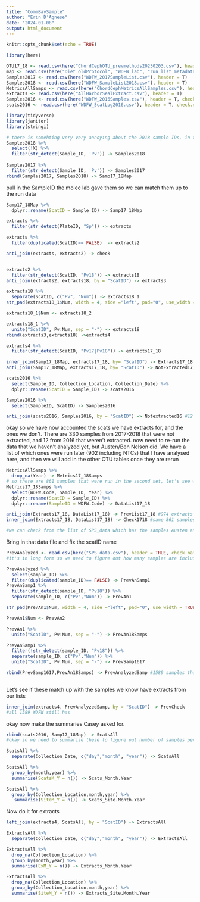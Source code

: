 ---
title: "CommBaySample"
author: "Erin D'Agnese"
date: "2024-01-08"
output: html_document
---

```{r setup, include=FALSE}
knitr::opts_chunk$set(echo = TRUE)
```

```{r}
library(here)
```

```{r}
OTU17_18 <- read.csv(here("ChordCephOTU_prevmethods20230203.csv"), header = T, check.names = F)
map <- read.csv(here("Diet_oldProtocol", "WDFW_lab", "run_list_metadata.csv"), header = T, check.names = F)
Samples2017 <- read.csv(here("WDFW_2017SampleList.csv"), header = T)
Samples2018 <- read.csv(here("WDFW_SampleList2018.csv"), header = T)
MetricsAllSamps <- read.csv(here("ChordCephMetricsAllSamples.csv"), header = T)
extracts <- read.csv(here("AllHarborSealExtract.csv"), header = T)
Samples2016 <- read.csv(here("WDFW_2016Samples.csv"), header = T, check.names = F)
scats2016 <- read.csv(here("WDFW_ScatLog2016.csv"), header = T, check.names = F)
```

```{r}
library(tidyverse)
library(janitor)
library(stringi)
```


```{r}
# there is somehting very very annoying about the 2018 sample IDs, in the extract list they all have 4 characters of numbers after the Pv but in the scat log they only have 3 until the ID is 1000 or higher
Samples2018 %>% 
  select(!X) %>% 
  filter(str_detect(Sample_ID, 'Pv')) -> Samples2018
 
Samples2017 %>% 
  filter(str_detect(Sample_ID, 'Pv')) -> Samples2017
rbind(Samples2017, Samples2018) -> Samp17_18Map

```

pull in the SampleID the molec lab gave them so we can match them up to the run data
```{r}
Samp17_18Map %>% 
  dplyr::rename(ScatID = Sample_ID) -> Samp17_18Map

extracts %>% 
  filter(str_detect(PlateID, "Sp")) -> extracts

extracts %>% 
  filter(duplicated(ScatID)== FALSE)  -> extracts2

anti_join(extracts, extracts2) -> check


extracts2 %>%
  filter(str_detect(ScatID, "Pv18")) -> extracts18
anti_join(extracts2, extracts18, by = "ScatID") -> extracts3

extracts18 %>%   
  separate(ScatID, c("Pv", "Num")) -> extracts18_1 
str_pad(extracts18_1$Num, width = 4, side ="left", pad="0", use_width = TRUE) -> extracts18_2

extracts18_1$Num <- extracts18_2

extracts18_1 %>% 
  unite("ScatID", Pv:Num, sep = "-") -> extracts18
rbind(extracts3,extracts18) ->extracts4

extracts4 %>% 
  filter(str_detect(ScatID, "Pv17|Pv18")) -> extracts17_18

inner_join(Samp17_18Map, extracts17_18, by= "ScatID") -> Extracts17_18 #extracts that match the scat logs 1835 samples
anti_join(Samp17_18Map, extracts17_18, by= "ScatID") -> NotExtracted17_18 #the scats that haven't been extracted but the scat ID exists = 330
```


```{r}
scats2016 %>% 
  select(Sample_ID, Collection_Location, Collection_Date) %>% 
  dplyr::rename(ScatID = Sample_ID) -> scats2016

Samples2016 %>% 
  select(SampleID, ScatID) -> Samples2016

anti_join(scats2016, Samples2016, by = "ScatID") -> Notextracted16 #12 not extracted/run from 2016

```

okay so we have now accounted the scats we have extracts for, and the ones we don't. There are 330 samples from 2017-2018 that were not extracted, and 12 from 2016 that weren't extracted. now need to re-run the data that we haven't analyzed yet, but Austen/Ben Nelson did. We have a list of which ones were run later (902 including NTCs) that I have analysed here, and then we will add in the other OTU tables once they are rerun

```{r}
MetricsAllSamps %>% 
  drop_na(Year) -> Metrics17_18Samps
# so there are 861 samples that were run in the second set, let's see which ones we should expect to be in the other samples that were analysed previously
Metrics17_18Samps %>% 
  select(WDFW.Code, Sample_ID, Year) %>% 
  dplyr::rename(ScatID = Sample_ID) %>% 
  dplyr::rename(SampleID = WDFW.Code) -> DataList17_18

anti_join(Extracts17_18, DataList17_18) -> PrevList17_18 #974 extracts that WDFW lab has, but I don't currently have processed data for.
inner_join(Extracts17_18, DataList17_18) -> Check1718 #same 861 samples so that's good

#we can check from the list of SPS_data which has the samples Austen analyzed
```
Bring in that data file and fix the scatID name
```{r}
PrevAnalyzed <- read.csv(here("SPS_data.csv"), header = TRUE, check.names = F)
#it's in long form so we need to figure out how many samples are included, I assume some were discarded as not passing quality filters

PrevAnalyzed %>% 
  select(sample_ID) %>% 
  filter(duplicated(sample_ID)== FALSE) -> PrevAnSamp1
PrevAnSamp1 %>% 
  filter(str_detect(sample_ID, "Pv18")) %>% 
  separate(sample_ID, c("Pv","Num")) -> PrevAn1

str_pad(PrevAn1$Num, width = 4, side ="left", pad="0", use_width = TRUE) -> PrevAn2

PrevAn1$Num <- PrevAn2

PrevAn1 %>% 
  unite("ScatID", Pv:Num, sep = "-") -> PrevAn18Samps

PrevAnSamp1 %>% 
  filter(!str_detect(sample_ID, "Pv18")) %>% 
  separate(sample_ID, c("Pv","Num")) %>%
  unite("ScatID", Pv:Num, sep = "-") -> PrevSamp1617

rbind(PrevSamp1617,PrevAn18Samps) -> PrevAnalyzedSamp #1589 samples that were analysed and are included in that SPS_data.csv
  
```

Let's see if these match up with the samples we know have extracts from our lists
```{r}
inner_join(extracts4, PrevAnalyzedSamp, by = "ScatID") -> PrevCheck
#all 1589 WDFW still has

```

okay now make the summaries Casey asked for.
```{r}
rbind(scats2016, Samp17_18Map) -> ScatsAll
#okay so we need to summarise these to figure out number of samples per month/year and number of samples per month/year/site

ScatsAll %>% 
  separate(Collection_Date, c("day","month", "year")) -> ScatsAll

ScatsAll %>% 
  group_by(month,year) %>% 
  summarise(ScatsM_Y = n()) -> Scats_Month.Year

ScatsAll %>% 
  group_by(Collection_Location,month,year) %>% 
   summarise(SiteM_Y = n()) -> Scats_Site.Month.Year
```

Now do it for extracts
```{r}
left_join(extracts4, ScatsAll, by = "ScatID") -> ExtractsAll

ExtractsAll %>% 
  separate(Collection_Date, c("day","month", "year")) -> ExtractsAll

ExtractsAll %>% 
  drop_na(Collection_Location) %>% 
  group_by(month,year) %>% 
  summarise(ExM_Y = n()) -> Extracts_Month.Year

ExtractsAll %>% 
  drop_na(Collection_Location) %>%
  group_by(Collection_Location,month,year) %>% 
  summarise(SiteM_Y = n()) -> Extracts_Site.Month.Year
```

